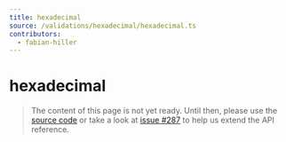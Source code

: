 ```yaml
---
title: hexadecimal
source: /validations/hexadecimal/hexadecimal.ts
contributors:
  - fabian-hiller
---
```


# hexadecimal

> The content of this page is not yet ready. Until then, please use the [source code](https://github.com/fabian-hiller/valibot/blob/main/library/src/validations/hexadecimal/hexadecimal.ts) or take a look at [issue #287](https://github.com/fabian-hiller/valibot/issues/287) to help us extend the API reference.
